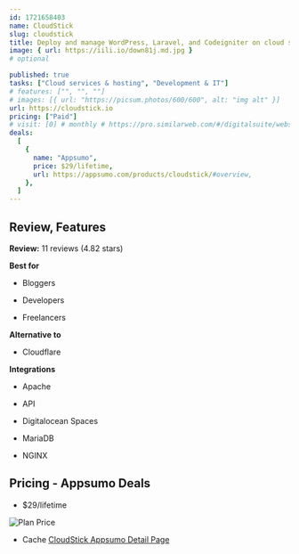 ```yaml
---
id: 1721658403
name: CloudStick
slug: cloudstick
title: Deploy and manage WordPress, Laravel, and Codeigniter on cloud servers using our cloud control panel
image: { url: https://iili.io/down81j.md.jpg }
# optional

published: true
tasks: ["Cloud services & hosting", "Development & IT"]
# features: ["", "", ""]
# images: [{ url: "https://picsum.photos/600/600", alt: "img alt" }]
url: https://cloudstick.io
pricing: ["Paid"]
# visit: [0] # monthly # https://pro.similarweb.com/#/digitalsuite/websiteanalysis/home
deals:
  [
    {
      name: "Appsumo",
      price: $29/lifetime,
      url: https://appsumo.com/products/cloudstick/#overview,
    },
  ]
---
```


## Review, Features

**Review:** 11 reviews (4.82 stars)

**Best for**

- Bloggers

- Developers

- Freelancers

**Alternative to**

- Cloudflare

**Integrations**

- Apache

- API

- Digitalocean Spaces

- MariaDB

- NGINX

## Pricing - Appsumo Deals

- $29/lifetime

<Img src="https://iili.io/doeddYP.png" alt="Plan Price" />

- Cache [CloudStick Appsumo Detail Page](https://iili.io/doedKTg.png)
